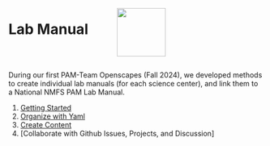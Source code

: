 ::: columns
:::{.column width="40%"}

# Lab Manual 

::: 
:::{.column width="60%"}

![](images/labManualLogo.png){width=1in}

:::
:::

During our first PAM-Team Openscapes (Fall 2024), we developed methods to create individual lab manuals (for each science center), and link them to a National NMFS PAM Lab Manual.

1. [Getting Started](https://sael-swfsc.github.io/OpenScience/content/gettingStarted.html)
2. [Organize with Yaml](https://sael-swfsc.github.io/OpenScience/content/organizeYml.html)
3. [Create Content](https://sael-swfsc.github.io/OpenScience/content/createContent.html)
4. [Collaborate with Github Issues, Projects, and Discussion]